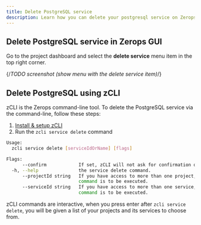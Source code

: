```yaml
---
title: Delete PostgreSQL service
description: Learn how you can delete your postgresql service on Zerops.
---
```


## Delete PostgreSQL service in Zerops GUI

Go to the project dashboard and select the **delete service** menu item in the top right corner.

{/*TODO screenshot (show menu with the delete service item)*/}

## Delete PostgreSQL using zCLI

zCLI is the Zerops command-line tool. To delete the PostgreSQL service via the command-line, follow these steps:

1. [Install & setup zCLI](/references/cli)
2. Run the `zcli service delete` command

```sh
Usage:
  zcli service delete [serviceIdOrName] [flags]

Flags:
      --confirm            If set, zCLI will not ask for confirmation of destructive operations.
  -h, --help               the service delete command.
      --projectId string   If you have access to more than one project, you must specify the project ID for which the
                           command is to be executed.
      --serviceId string   If you have access to more than one service, you must specify the service ID for which the
                           command is to be executed.
```

zCLI commands are interactive, when you press enter after `zcli service delete`, you will be given a list of your projects and its services to choose from.
